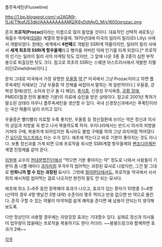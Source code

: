 플루옥세틴(Fluoxetine)

http://1.bp.blogspot.com/-p2AGN9-1Li4/TfkqfJS3dkI/AAAAAAAAAMQ/K6yDdtAyD_M/s1600/prozac.png

흔히 '''프로작(Prozac)'''이라는 이름으로 많이 들었을 것이다. 대표적인 선택적 세로토닌 재흡수 억제제([[SSRI]]) 계열의 항우울제. 1970년대에 미국의 일라이 릴리(Eli Lilly) 사에서 개발되었다. 원래는 세계에서 '''4번째'''로 개발된 SSRI계 약품이지만, 일라이 릴리 사에서 '''세계 최초의 SSRI계 항우울제'''라고 뻥카를 쳐버린 덕에 인기를 타게 되었다.[* 프로작의 인기는 일라이 릴리 사의 마케팅 탓도 있지만, 그 앞에 나온 3종 중 2종이 심한 부작용으로 퇴출당한 탓도 크다. 참고로 최초의 SSRI는 스웨덴 아스트라사에서 개발한 지멜리딘(Zimelidine)이다.]

문자 그대로 미국에서 가장 유명한 [[우울증]] [[약]].[* 미국에서 그냥 Prozac이라고 하면 플루옥세틴 자체보단 그냥 우울증 약 전체를 싸잡아서 말하는 게 일반적이다.] 우울증, 강박성 장애(성인, 소아과 인구 둘 다 해당), [[폭식증]], 신경성 무식욕증, [[공황 장애]], PMDD(월경 전의 불쾌한 기분)의 치료에 승인을 받은 상태이다. 참고로 2001년 특허가 말소된 상태라 아무나 플루옥세틴을 생산할 수 있다. 국내 신경정신과에서는 푸록틴이라는 국산 제품이 널리 쓰이고 있다.

우울증은 빨리빨리 치료할 수록 좋지만, 우울증 등 정신질환에 쓰이는 약은 정신과 의사의 상담과 처방을 꼭 받고 나서 복용하도록 하자. 우리나라에서는 반드시 의사의 처방을 거쳐야 구매, 복용하게 되어있지만 혹시라도 불법 구매를 하여 그냥 과자처럼 먹어댔다간 [[요단강 익스프레스]] 타는 수가 있다. 애초에 먹는다고 바로 기분이 좋아지는 것도 아니다. 보통 정신과를 가게 되면 으레 프로작을 위시한 SSRI계열 항우울제와 [[벤조디아제핀]] 계열 진정제를 같이 준다.

[[이원복]] 교수의 [[현대문명진단]]에서 "먹으면 기분 좋아지는 약" 정도로 나와서 사람들이 기분이 좀 나쁠 때마다 [[과자]]처럼 우걱우걱 씹어먹는 과장된 묘사로 나왔지만, 그건 말 그대로 '''만화니까 할 수 있는 과장된''' 묘사다. 그밖에 [[월야환담]]에서도, 프로작을 약국에서 사서 위의 예시처럼 씹어먹는 걸로 나오지만 완전히 말도 안 되는 묘사다. 

애초에 최소 2~6주 동안 장복해야 효과가 나오고, 효과가 있는 환자가 10명중 3~4명(신약의 경우 4명 옛날건 3명 대략) 수준이라 몇주 먹이고 반응 없으면 딴 약으로 돌린다. 흔히 구할 수 있는 약물이 마약처럼 쉽게 쾌락을 준다면 왜 남용이 안되는지 생각해 보도록.

다만 정상인이 사용할 경우에는 자양강장 효과는 기대할수 있다. 실제로 정신과 의사들이 업무량이 많을때는 프로작을 복용하기도 한다 카더라. ~~붕붕드링크와 함께하면 효과가 2배~~

[[각주]]
